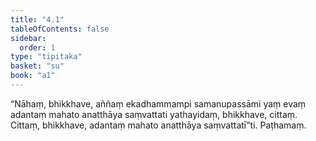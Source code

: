 ```yaml
---
title: "4.1"
tableOfContents: false
sidebar:
  order: 1
type: "tipitaka"
basket: "su"
book: "a1"
---
```



<DynamicBreadcrumb />

<Division number="31" book="a1" bookNo="15" page="6">

<Paragraph number="66" book="a1">
“Nāhaṃ, bhikkhave, aññaṃ ekadhammampi samanupassāmi yaṃ evaṃ adantaṃ mahato anatthāya saṃvattati yathayidaṃ, bhikkhave, cittaṃ. Cittaṃ, bhikkhave, adantaṃ mahato anatthāya saṃvattatī”ti.

</Paragraph>
</Division>

<Paragraph number="67" type="center" book="a1">
Paṭhamaṃ.
</Paragraph>